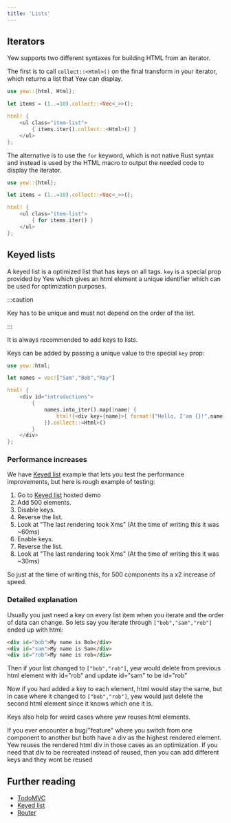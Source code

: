 ```yaml
---
title: 'Lists'
---
```



## Iterators

Yew supports two different syntaxes for building HTML from an iterator.

<Tabs>
  <TabItem value="Syntax type 1" label="Syntax type 1">

The first is to call `collect::<Html>()` on the final transform in your iterator, which returns a
list that Yew can display.

```rust
use yew::{html, Html};

let items = (1..=10).collect::<Vec<_>>();

html! {
    <ul class="item-list">
        { items.iter().collect::<Html>() }
    </ul>
};
```

  </TabItem>
  <TabItem value="Syntax type 2" label="Syntax type 2">

The alternative is to use the `for` keyword, which is not native Rust syntax and instead is used by
the HTML macro to output the needed code to display the iterator.

```rust
use yew::{html};

let items = (1..=10).collect::<Vec<_>>();

html! {
    <ul class="item-list">
        { for items.iter() }
    </ul>
};
```

  </TabItem>
</Tabs>

## Keyed lists

A keyed list is a optimized list that has keys on all tags.
`key` is a special prop provided by Yew which gives an html element a unique identifier which can be used for optimization purposes.

:::caution

Key has to be unique and must not depend on the order of the list.

:::

It is always recommended to add keys to lists.

Keys can be added by passing a unique value to the special `key` prop:

```rust , ignore
use yew::html;

let names = vec!["Sam","Bob","Ray"]

html! {
    <div id="introductions">
        {
            names.into_iter().map(|name| {
                html!{<div key={name}>{ format!("Hello, I'am {}!",name) }</div>}
            }).collect::<Html>()
        }
    </div>
};

```

### Performance increases

We have [Keyed list](https://github.com/yewstack/yew/tree/master/examples/keyed_list) example that lets you test the performance improvements, but here is rough example of testing:

1. Go to [Keyed list](https://github.com/yewstack/yew/tree/master/examples/keyed_list) hosted demo
2. Add 500 elements.
3. Disable keys.
4. Reverse the list.
5. Look at "The last rendering took Xms" (At the time of writing this it was ~60ms)
6. Enable keys.
7. Reverse the list.
8. Look at "The last rendering took Xms" (At the time of writing this it was ~30ms)

So just at the time of writing this, for 500 components its a x2 increase of speed.

### Detailed explanation

Usually you just need a key on every list item when you iterate and the order of data can change.
So lets say you iterate through `["bob","sam","rob"]` ended up with html:

```html
<div id="bob">My name is Bob</div>
<div id="sam">My name is Sam</div>
<div id="rob">My name is rob</div>
```

Then if your list changed to `["bob","rob"]`,
yew would delete from previous html element with id="rob" and update id="sam" to be id="rob"

Now if you had added a key to each element, html would stay the same, but in case where it changed to `["bob","rob"]`, yew would just delete the second html element since it knows which one it is.

Keys also help for weird cases where yew reuses html elements.

If you ever encounter a bug/"feature" where you switch from one component to another but both have a div as the highest rendered element.
Yew reuses the rendered html div in those cases as an optimization.
If you need that div to be recreated instead of reused, then you can add different keys and they wont be reused

## Further reading

-   [TodoMVC](https://github.com/yewstack/yew/tree/master/examples/todomvc)
-   [Keyed list](https://github.com/yewstack/yew/tree/master/examples/keyed_list)
-   [Router](https://github.com/yewstack/yew/tree/master/examples/router)
